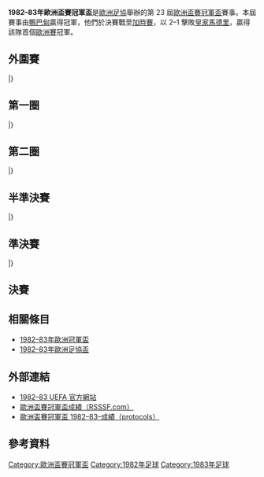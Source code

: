 {{NoteTA
|G1=football
|G2=uefa
}}
{{Infobox 國際足球賽事賽季
| tourney_name          = 歐洲盃賽冠軍盃
| year                  = 1982–83
| image                 = 
| size                  = 
| caption               = 
| edition               = 23
| defending_champ_other = {{flagicon|ESP|1977}} [[巴塞羅那足球俱樂部|巴塞隆拿]]
| dates                 = 1982年8月17日–1983年5月11日
| num_teams             = 34 隊
| associations          = 33
| champion_other        = {{flagicon|SCO}} [[阿伯丁足球俱樂部|鴨巴甸]]
| count                 = 1
| second_other          = {{flagicon|ESP|1977}} [[皇家馬德里足球俱樂部|皇家馬德里]]
| matches               = 65
| goals                 = 198
| attendance            = 
| top_scorer            = 
| player                = 
| prevseason            = [[1981–82年歐洲盃賽冠軍盃|1981–82]]
| nextseason            = [[1983–84年歐洲盃賽冠軍盃|1983–84]]
}}

'''1982–83年歐洲盃賽冠軍盃'''是[[歐洲足協|歐洲足協]]舉辦的第 23 屆[[歐洲盃賽冠軍盃|歐洲盃賽冠軍盃]]賽事。本屆賽事由[[阿伯丁足球俱樂部|鴨巴甸]]贏得冠軍，他們於決賽戰至[[加時賽|加時賽]]，以 2–1 擊敗[[皇家馬德里足球俱樂部|皇家馬德里]]，贏得該隊首個[[歐洲三大盃|歐洲賽]]冠軍。

== 外圍賽 ==
{{TwoLegStart}}
{{TwoLegResult|'''[[阿伯丁足球俱樂部|鴨巴甸]]'''|SCO|11–1|[[錫永足球俱樂部|錫永]]|SUI|7–0|4–1}}
{{TwoLegResult|'''[[斯旺西城足球俱樂部|史雲斯]]'''|WAL|3–1|[[布拉加體育會|布拉加]]|POR|3–0|0–1}}
|}

== 第一圈 ==
{{TwoLegStart}}
{{TwoLegResult|[[高利寧足球會|高利寧]]|NIR|0–7|'''[[托特納姆熱刺足球俱樂部|熱刺]]'''|ENG|0–3|0–4}}
{{TwoLegResult|[[莫斯科魚雷足球俱樂部|莫斯科魚雷]]|URS|1–1{{agr}}|'''[[拜仁慕尼黑足球俱樂部|拜仁慕尼黑]]'''|FRG|1–1|0–0}}
{{TwoLegResult|'''[[阿伯丁足球俱樂部|鴨巴甸]]'''|SCO|1–0|{{flagicon|ALB|1946}} [[地拉那戴拿模體育會|地拉那戴拿模]]||1–0|0–0}}
{{TwoLegResult|[[韋斯特曼納島競技俱樂部|韋斯特曼納耶]]|ISL|0–4|'''[[波茲南萊克足球俱樂部|列治普斯納]]'''|POL|0–1|0–3}}
{{TwoLegResult|'''[[斯旺西城足球俱樂部|史雲斯]]'''|WAL|17–0|[[斯利馬流浪者足球俱樂部|斯利馬流浪]]|MLT|12–0|5–0}}
{{TwoLegResult|[[索菲亞火車頭足球俱樂部|索菲亞火車頭]] {{flagicon|BUL|1971}}||2–5|'''[[巴黎聖日耳曼足球俱樂部|巴黎聖日耳門]]'''|FRA|1–0|1–5}}
{{TwoLegResult|[[德累斯頓迪納摩|特雷斯登戴拿模]]|GDR|4–4{{agr}}|'''[[1893足球會|B.93]]'''|DEN|3–2|1–2}}
{{TwoLegResult|'''[[亨克雷神皇家體育會|亨克雷神]]'''|BEL|8–1|[[迪費丹治紅男孩足球會|迪費丹治紅男孩]]|LUX|7–1|1–0}}
{{TwoLegResult|'''[[加拉塔沙雷體育會足球隊|加拉塔沙雷]]'''|TUR|3–2|[[古斯爾斯足球會|古斯爾斯]]|FIN|2–1|1–1}}
{{TwoLegResult|'''[[奧地利維也納足球會|奧地利維也納]]'''|AUT|3–2|[[帕納辛奈科斯足球俱樂部|彭拿典奈高斯]]|GRE|2–0|1–2}}
{{TwoLegResult|[[利勒斯特羅姆體育俱樂部|利尼史特朗]]|NOR|0–7|'''[[貝爾格萊德紅星足球俱樂部|貝爾格萊德紅星]]'''|YUG|0–4|0–3}}
{{TwoLegResult|'''[[巴塞羅那足球俱樂部|巴塞隆拿]]'''|ESP|9–1|[[阿波羅利馬素|阿波羅利馬素]]|CYP|8–0|1–1}}
{{TwoLegResult|[[利麥立克足球會|利麥立克]]|IRL|1–2|'''[[AZ_(足球會)|阿爾克馬爾]]'''|NED|1–1|0–1}}
{{TwoLegResult|'''[[國際米蘭足球俱樂部|國際米蘭]]'''|ITA|3–2|[[布拉迪斯拉發斯洛萬體育會|斯洛雲]]|TCH|2–0|1–2}}
{{TwoLegResult|[[巴亞馬雷足球會|巴亞馬雷]] {{flagicon|ROU|1965}}||2–5|'''[[皇家馬德里足球俱樂部|皇家馬德里]]'''|ESP|0–0|2–5}}
{{TwoLegResult|[[哥登堡體育會|哥登堡]]|SWE|2–4|'''[[烏伊佩斯特足球俱樂部|烏比斯迪]]'''|HUN|1–1|1–3}}
|}

== 第二圈 ==
{{TwoLegStart}}
{{TwoLegResult|[[托特納姆熱刺足球俱樂部|熱刺]]|ENG|2–5|'''[[拜仁慕尼黑足球俱樂部|拜仁慕尼黑]]'''|FRG|1–1|1–4}}
{{TwoLegResult|'''[[阿伯丁足球俱樂部|鴨巴甸]]'''|SCO|3–0|[[波茲南萊克足球俱樂部|列治普斯納]]|POL|2–0|1–0}}
{{TwoLegResult|[[斯旺西城足球俱樂部|史雲斯]]|WAL|0–3|'''[[巴黎聖日耳曼足球俱樂部|巴黎聖日耳門]]'''|FRA|0–1|0–2}}
{{TwoLegResult|[[1893足球會|B.93]]|DEN|1–6|'''[[亨克雷神皇家體育會|亨克雷神]]'''|BEL|0–2|1–4}}
{{TwoLegResult|[[加拉塔沙雷體育會足球隊|加拉塔沙雷]]|TUR|3–4|'''[[奧地利維也納足球會|奧地利維也納]]'''|AUT|2–4|1–0}}
{{TwoLegResult|[[貝爾格萊德紅星足球俱樂部|貝爾格萊德紅星]]|YUG|3–6|'''[[巴塞羅那足球俱樂部|巴塞隆拿]]'''|ESP|2–4|1–2}}
{{TwoLegResult|[[AZ_(足球會)|阿爾克馬爾]]|NED|1–2|'''[[國際米蘭足球俱樂部|國際米蘭]]'''|ITA|1–0|0–2}}
{{TwoLegResult|'''[[皇家馬德里足球俱樂部|皇家馬德里]]'''|ESP|4–1|[[烏伊佩斯特足球俱樂部|烏比斯迪]]|HUN|3–1|1–0}}
|}

== 半準決賽 ==
{{TwoLegStart}}
{{TwoLegResult|[[拜仁慕尼黑足球俱樂部|拜仁慕尼黑]]|FRG|2–3|'''[[阿伯丁足球俱樂部|鴨巴甸]]'''|SCO|0–0|2–3}}
{{TwoLegResult|[[巴黎聖日耳曼足球俱樂部|巴黎聖日耳門]]|FRA|2–3|'''[[亨克雷神皇家體育會|亨克雷神]]'''|BEL|2–0|0–3{{aet}}}}
{{TwoLegResult|'''[[奧地利維也納足球會|奧地利維也納]]'''|AUT|1–1{{agr}}|[[巴塞羅那足球俱樂部|巴塞隆拿]]|ESP|0–0|1–1}}
{{TwoLegResult|[[國際米蘭足球俱樂部|國際米蘭]]|ITA|2–3|'''[[皇家馬德里足球俱樂部|皇家馬德里]]'''|ESP|1–1|1–2}}
|}

== 準決賽 ==
{{TwoLegStart}}
{{TwoLegResult|'''[[阿伯丁足球俱樂部|鴨巴甸]]'''|SCO|5–2|[[亨克雷神皇家體育會|亨克雷神]]|BEL|5–1|0–1}}
{{TwoLegResult|[[奧地利維也納足球會|奧地利維也納]]|AUT|3–5|'''[[皇家馬德里足球俱樂部|皇家馬德里]]'''|ESP|2–2|1–3}}
|}

== 決賽 ==
{{footballbox
|date = 1983年5月11日
|team1 = [[阿伯丁足球俱樂部|鴨巴甸]] {{flagicon|SCO}}
|score = 2 – 1
|aet = yes
|report = [https://web.archive.org/web/20130928142718/http://www.sharkscores.com/Match/Default.aspx?id=881242 報告]
|team2 = {{flagicon|ESP}} [[皇家馬德里足球俱樂部|皇家馬德里]]
|goals1 =  [[Eric_Black|Black]] {{goal|7}}<br />[[John_Hewitt_(footballer)|Hewitt]] {{goal|112}}
|goals2 = [[Juan_Gómez_González|Juanito]] {{goal|15|pen.}}
|stadium = [[Nya_Ullevi|Nya Ullevi]]，[[哥德堡|哥德堡]]，[[瑞典|瑞典]]
|attendance = 17,804
|referee = 
}}

== 相關條目 ==
*[[1982–83年歐洲冠軍盃|1982–83年歐洲冠軍盃]]
*[[1982–83年歐洲足協盃|1982–83年歐洲足協盃]]

== 外部連結 ==
* [https://web.archive.org/web/20100503062907/http://en.archive.uefa.com/competitions/ecwc/history/season%3D1982/intro.html 1982–83 UEFA 官方網站]
* [http://www.rsssf.com/ec/ecomp.html 歐洲盃賽冠軍盃成績（RSSSF.com）]{{Wayback|url=http://www.rsssf.com/ec/ecomp.html |date=20180116045414 }}
* [https://archive.is/20130815160448/http://www.sharkscores.com/Cups/Default.aspx?id=375&season=1982/1983 歐洲盃賽冠軍盃 1982–83–成績（protocols）]

== 參考資料 ==
{{reflist|2}}

{{歐洲盃賽冠軍盃球季}}

[[Category:歐洲盃賽冠軍盃|Category:歐洲盃賽冠軍盃]]
[[Category:1982年足球|Category:1982年足球]]
[[Category:1983年足球|Category:1983年足球]]